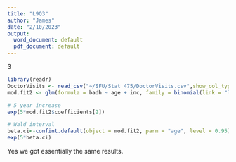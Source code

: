 ---
title: "L9Q3"
author: "James"
date: "2/10/2023"
output:
  word_document: default
  pdf_document: default
---
3
```{r}
library(readr)
DoctorVisits <- read_csv("~/SFU/Stat 475/DoctorVisits.csv",show_col_types = FALSE)
mod.fit2 <- glm(formula = badh ~ age + inc, family = binomial(link = "logit"), data = DoctorVisits)

# 5 year increase
exp(5*mod.fit2$coefficients[2])

# Wald interval
beta.ci<-confint.default(object = mod.fit2, parm = "age", level = 0.95)
exp(5*beta.ci)
```
Yes we got essentially the same results.